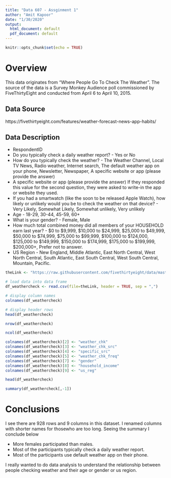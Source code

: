 ```yaml
---
title: "Data 607 - Assginment 1"
author: "Amit Kapoor"
date: "1/30/2020"
output:
  html_document: default
  pdf_document: default
---
```


```r
knitr::opts_chunk$set(echo = TRUE)
```

# Overview
This data originates from "Where People Go To Check The Weather". The source of the data is a Survey Monkey Audience poll commissioned by FiveThirtyEight and conducted from April 6 to April 10, 2015.


## Data Source
  https://fivethirtyeight.com/features/weather-forecast-news-app-habits/


## Data Description
* RespondentID
* Do you typically check a daily weather report? - Yes or No
* How do you typically check the weather? - The Weather Channel, Local TV News, Radio weather, Internet search, The default weather app on your phone, Newsletter, Newspaper, A specific website or app (please provide the answer)
* A specific website or app (please provide the answer)	If they responded this value for the second question, they were asked to write-in the app or website they used.
* If you had a smartwatch (like the soon to be released Apple Watch), how likely or unlikely would you be to check the weather on that device? - Very Likely, Somewhat Likely, Somewhat unlikely, Very unlikely
* Age - 18-29, 30-44, 45-59, 60+
* What is your gender? - Female, Male
* How much total combined money did all members of your HOUSEHOLD earn last year? - $0 to $9,999, $10,000 to $24,999, $25,000 to $49,999, $50,000 to $74,999, $75,000 to $99,999, $100,000 to $124,000, $125,000 to $149,999, $150,000 to $174,999, $175,000 to $199,999, $200,000+, Prefer not to answer.
* US Region - New England, Middle Atlantic, East North Central, West North Central, South Atlantic, East South Central, West South Central, Mountain, Pacific.



```r
theLink <- "https://raw.githubusercontent.com/fivethirtyeight/data/master/weather-check/weather-check.csv"

# load data into data frame
df_weathercheck <- read.csv(file=theLink, header = TRUE, sep = ",")

# display column names
colnames(df_weathercheck)
```



```r
# display header rows
head(df_weathercheck)
```


```r
nrow(df_weathercheck)
```

```r
ncol(df_weathercheck)
```

```r
colnames(df_weathercheck)[2] <- "weather_chk"
colnames(df_weathercheck)[3] <- "weather_chk_src"
colnames(df_weathercheck)[4] <- "specific_src"
colnames(df_weathercheck)[5] <- "weather_chk_freq"
colnames(df_weathercheck)[7] <- "gender"
colnames(df_weathercheck)[8] <- "household_income"
colnames(df_weathercheck)[9] <- "us_reg"

head(df_weathercheck)
```



```r
summary(df_weathercheck[,-1])
```


# Conclusions

I see there are 928 rows and 9 columns in this dataset. I renamed columns with shorter names for thosewho are too long. Seeing the summary I conclude below

* More females participated than males.
* Most of the participants typically check a daily weather report.
* Most of the participants use default weather app on their phone.

I really wanted to do data analysis to understand the relationship between people checking weather and their age or gender or us region. 




